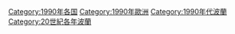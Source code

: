 [[Category:1990年各国|Category:1990年各国]]
[[Category:1990年歐洲|Category:1990年歐洲]]
[[Category:1990年代波蘭|Category:1990年代波蘭]]
[[Category:20世紀各年波蘭|Category:20世紀各年波蘭]]